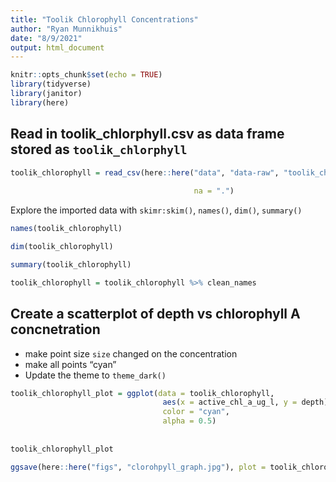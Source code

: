 ```yaml
---
title: "Toolik Chlorophyll Concentrations"
author: "Ryan Munnikhuis"
date: "8/9/2021"
output: html_document
---
```


```r
knitr::opts_chunk$set(echo = TRUE)
library(tidyverse)
library(janitor)
library(here)
```
## Read in toolik_chlorphyll.csv as data frame stored as  `toolik_chlorphyll`
```r
toolik_chlorophyll = read_csv(here::here("data", "data-raw", "toolik_chlorophyll.csv"), 
                                         
                                         na = ".")
```
Explore the imported data with `skimr:skim()`, `names()`, `dim()`, `summary()`

```r

names(toolik_chlorophyll)

dim(toolik_chlorophyll)

summary(toolik_chlorophyll)
```
```r
toolik_chlorophyll = toolik_chlorophyll %>% clean_names
```
## Create a scatterplot of depth vs chlorophyll A concnetration 

- make point size   `size` changed on the concentration 
- make all points "cyan"
- Update the theme to `theme_dark()`
```r
toolik_chlorophyll_plot = ggplot(data = toolik_chlorophyll, 
                                  aes(x = active_chl_a_ug_l, y = depth)) + geom_point(aes(size = active_chl_a_ug_l),
                                  color = "cyan",
                                  alpha = 0.5)
                            
                                                                                    
toolik_chlorophyll_plot
```
```r
ggsave(here::here("figs", "clorohpyll_graph.jpg"), plot = toolik_chlorophyll_plot)
```

